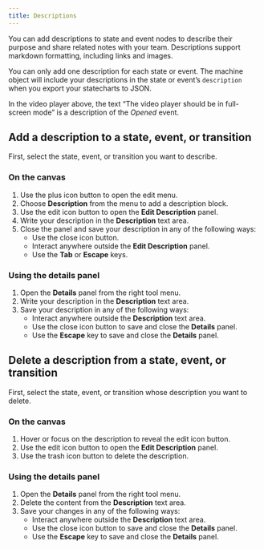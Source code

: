 ```yaml
---
title: Descriptions
---
```


You can add descriptions to state and event nodes to describe their purpose and share related notes with your team. Descriptions support markdown formatting, including links and images.

You can only add one description for each state or event. The machine object will include your descriptions in the state or event’s `description` when you export your statecharts to JSON.

<EmbedMachine
  name="Video player"
  embedURL="https://stately.ai/registry/editor/embed/e13bef2b-bb13-4465-96ac-0bc25340688e?machineId=574ede8a-a328-40fe-a4f9-c80fffb2c30a"
/>

In the video player above, the text “The video player should be in full-screen mode” is a description of the *Opened* event.

## Add a description to a state, event, or transition

First, select the state, event, or transition you want to describe.

### On the canvas

1. Use the <Plus size={18} /> plus icon button to open the edit menu.
2. Choose <AlignLeft size={18} /> **Description** from the menu to add a description block.
3. Use the <Edit size={18} /> edit icon button to open the **Edit Description** panel.
4. Write your description in the **Description** text area.
5. Close the panel and save your description in any of the following ways:
   - Use the <X size={18} /> close icon button.
   - Interact anywhere outside the **Edit Description** panel.
   - Use the **Tab** or **Escape** keys.

### Using the details panel

1. Open the <Info size={18} /> **Details** panel from the right tool menu.
2. Write your description in the **Description** text area.
3. Save your description in any of the following ways:
   - Interact anywhere outside the **Description** text area.
   - Use the <X size={18} /> close icon button to save and close the **Details** panel.
   - Use the **Escape** key to save and close the **Details** panel.

## Delete a description from a state, event, or transition

First, select the state, event, or transition whose description you want to delete.

### On the canvas

1. Hover or focus on the description to reveal the <Edit size={18} /> edit icon button.
2. Use the <Edit size={18} /> edit icon button to open the **Edit Description** panel.
3. Use the <Trash size={18} /> trash icon button to delete the description.

### Using the details panel

1. Open the <Info size={18} /> **Details** panel from the right tool menu.
2. Delete the content from the **Description** text area.
3. Save your changes in any of the following ways:
   - Interact anywhere outside the **Description** text area.
   - Use the <X size={18} /> close icon button to save and close the **Details** panel.
   - Use the **Escape** key to save and close the **Details** panel.
